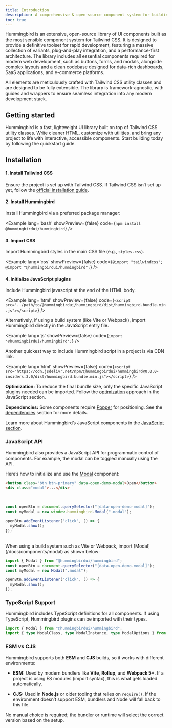 ```yaml
---
title: Introduction
description: A comprehensive & open-source component system for building Tailwind-powered, sophisticated, scalable web applications. 
toc: true
---
```


Hummingbird is an extensive, open-source library of UI components built as the most sensible component system for Tailwind CSS. It is designed to provide a definitive toolset for rapid development, featuring a massive collection of variants, plug-and-play integration, and a performance-first architecture.
The library includes all essential components required for modern web development, such as buttons, forms, and modals, alongside complex layouts and a clean codebase designed for data-rich dashboards, SaaS applications, and e-commerce platforms.

All elements are meticulously crafted with Tailwind CSS utility classes and are designed to be fully extensible. The library is framework-agnostic, with guides and wrappers to ensure seamless integration into any modern development stack.

## Getting started

Hummingbird is a fast, lightweight UI library built on top of Tailwind CSS utility classes. Write cleaner HTML, customize with utilities, and bring any project to life with interactive, accessible components. Start building today by following the quickstart guide.

## Installation

#### 1. Install Tailwind CSS

Ensure the project is set up with Tailwind CSS. If Tailwind CSS isn’t set up yet, follow the <a href="https://tailwindcss.com/docs/installation" target="_blank" rel="noopener noreferrer">official installation guide</a>.

#### 2. Install Hummingbird

Install Hummingbird via a preferred package manager:

<Example lang='bash' showPreview={false} code={`npm install @hummingbirdui/hummingbird`} />

#### 3. Import CSS

Import Hummingbird styles in the main CSS file (e.g., `styles.css`).

<Example lang='css' showPreview={false} 
  code={`@import "tailwindcss";
  @import "@hummingbirdui/hummingbird";`} />

#### 4. Initialize JavaScript plugins

Include Hummingbird javascript at the end of the HTML body.

<Example lang='html' showPreview={false} 
  code={`<script src="../path/to/@hummingbirdui/hummingbird/dist/hummingbird.bundle.min.js"></script>`} />

Alternatively, if using a build system (like Vite or Webpack), import Hummingbird directly in the JavaScript entry file.

<Example lang='js' showPreview={false} 
  code={`import '@hummingbirdui/hummingbird';`} />

Another quickest way to include Hummingbird script in a project is via CDN link.

<Example lang='html' showPreview={false} 
  code={`<script src="https://cdn.jsdelivr.net/npm/@hummingbirdui/hummingbird@0.0.0-insiders.3.0/dist/hummingbird.bundle.min.js"></script>`} />

**Optimization:**  To reduce the final bundle size, only the specific JavaScript plugins needed can be imported. Follow the [optimization](./javascript#optimization) approach in the JavaScript section.

**Dependencies:** Some components require [Popper](https://popper.js.org/docs/v2/) for positioning. See the [dependencies](./javascript#dependencies) section for more details.

Learn more about Hummingbird’s JavaScript components in the [JavaScript section](./javascript).

### JavaScript API

Hummingbird also provides a JavaScript API for programmatic control of components. For example, the modal can be toggled manually using the API.

Here’s how to initialize and use the [Modal](/docs/components/modal) component:

```html
<button class="btn btn-primary" data-open-demo-modal>Open</button>
<div class="modal">...</div>
```
<br/>

```js
const openBtn = document.querySelector("[data-open-demo-modal]");
const myModal = new window.hummingbird.Modal(".modal");

openBtn.addEventListener("click", () => {
  myModal.show();
});
```
<br/>
When using a build system such as Vite or Webpack, import [Modal](/docs/components/modal) as shown below:

```js
import { Modal } from "@hummingbirdui/hummingbird";
const openBtn = document.querySelector("[data-open-demo-modal]");
const myModal = new Modal(".modal");

openBtn.addEventListener("click", () => {
  myModal.show();
});
```

### TypeScript Support

Hummingbird includes TypeScript definitions for all components. If using TypeScript, Hummingbird plugins can be imported with their types.

```ts
import { Modal } from "@hummingbirdui/hummingbird";
import { type ModalClass, type ModalInstance, type ModalOptions } from "@hummingbirdui/hummingbird";
```

### ESM vs CJS

Hummingbird supports both **ESM** and **CJS** builds, so it works with different environments:

* **ESM:**
  Used by modern bundlers like **Vite**, **Rollup**, and **Webpack 5+**. If a project is using ES modules (import syntax), this is what gets loaded automatically.


* **CJS:**
  Used in **Node.js** or older tooling that relies on `require()`. If the environment doesn’t support ESM, bundlers and Node will fall back to this file.

No manual choice is required; the bundler or runtime will select the correct version based on the setup.
